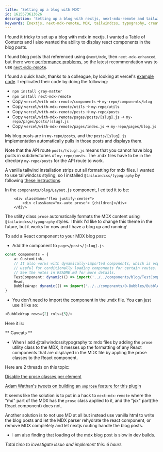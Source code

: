 ```yaml
---
title: 'Setting up a blog with MDX'
id: 1615573613626
description: 'Setting up a blog with nextjs, next-mdx-remote and tailwindcss'
keywords: [nextjs, next-mdx-remote, MDX, tailwindcss, typography, creating blog, blog]
---
```

I found it tricky to set up a blog with mdx in nextjs. I wanted a Table of Contents and I also wanted the ability to display react components in the blog posts.

I found blog posts that referenced using `@next/mdx`, then `next-mdx-enhanced`, but there were [performance problems](https://leerob.io/blog/tailwind), so the latest recommendation was to use [`next-mdx-remote`](https://github.com/hashicorp/next-mdx-remote).

I found a quick hack, thanks to a colleague, by looking at vercel's [example code](https://github.com/vercel/next.js/blob/canary/examples/with-mdx-remote
). I replicated their code by doing the following:
- `npm install gray-matter`
- `npm install next-mdx-remote`
- Copy `vercel/with-mdx-remote/components` -> `my-repo/components/blog`
- Copy `vercel/with-mdx-remote/utils` -> `my-repo/utils`
- Copy `vercel/with-mdx-remote/posts` -> `my-repo/posts`
- Copy `vercel/with-mdx-remote/pages/posts/[slug].js` -> `my-repo/pages/posts/[slug].js`
- Copy `vercel/with-mdx-remote/pages/index.js` -> `my-repo/pages/blog.js`

My blog posts are in `my-repo/posts`, and the `posts/[slug].js` implementation automatically pulls in those posts and displays them.

Note that the API route `posts/[slug].js` means that you cannot have blog posts in subdirectories of `my-repo/posts`. The .mdx files have to be in the directory `my-repo/posts` for the API route to work.

A vanilla tailwind installation strips out all formatting for mdx files. I wanted to use tailwindcss styling, so I installed `@tailwindcss/typography` by following [these instructions](https://github.com/tailwindlabs/tailwindcss-typography#installation).

In the `components/blog/Layout.js` component, I edited it to be:
```tsx
    <div className="flex justify-center">
        <div className="mx-auto prose"> {children}</div>
    </div>
```
The utility class `prose` automatically formats the MDX content using `@tailwindcss/typography` styles. I think I'd like to change this theme in the future, but it works for now and I have a blog up and running!

To add a React component to your MDX blog post:
- Add the component to `pages/posts/[slug].js`
```typescript
const components = {
    a: CustomLink,
    // It also works with dynamically-imported components, which is especially
    // useful for conditionally loading components for certain routes.
    // See the notes in README.md for more details.
    TestComponent: dynamic(() => import('../../components/blog/TestComponent')),
    Head,
    BubbleWrap: dynamic(() => import('../../components/0-Bubbles/BubbleWrap')),
}
```
- You don't need to import the component in the .mdx file. You can just use it like so:
```typescript
<BubbleWrap rows={2} cols={5}/>
```
Here it is:
<BubbleWrap rows={2} cols={5}/>

** Caveats **

- When I add @tailwindcss/typography to mdx files by adding the `prose` utility class to the MDX, it messes up the formatting of any React components that are displayed in the MDX file by appling the prose classes to the React component.

Here are 2 threads on this topic:

[Disable the prose classes per element](https://github.com/tailwindlabs/tailwindcss-typography/issues/32)

[Adam Wathan's tweets on building an `unprose` feature for this plugin](https://twitter.com/adamwathan/status/1306643875994447874)

It seems like the solution is to put in a hack to `next-mdx-remote` where the "md" part of the MDX has the `prose` class applied to  it, and the "jsx" part(the React component) does not.


Another solution is to not use MD at all but instead use vanilla html to write the blog posts and let the MDX parser rehydrate the react component, or remove MDX completely and let nextjs routing handle the blog posts.

- I am also finding that loading of the mdx blog post is slow in dev builds.

_Total time to investigate issue and implement this: 6 hours_